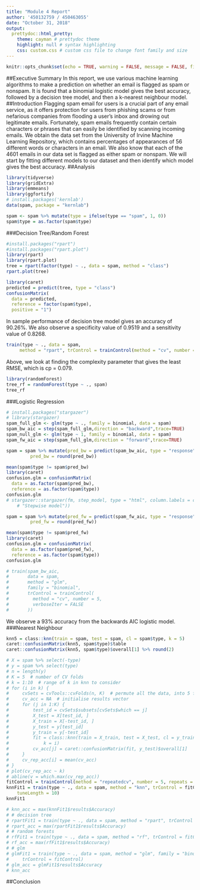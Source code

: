 ```yaml
---
title: "Module 4 Report"
author: '450132759 / 450463055'
date: "October 31, 2018"
output: 
  prettydoc::html_pretty:
    theme: cayman # prettydoc theme
    highlight: null # syntax highlighting
    css: custom.css # custom css file to change font family and size
---
```

<!-- <style> -->
<!-- @import url('https://fonts.googleapis.com/css?family=Roboto+Mono'); -->
<!-- @import url('https://fonts.googleapis.com/css?family=Lato'); -->
<!-- body{ -->
<!--   font-family: 'Lato' !important; -->
<!--   font-size: 12pt; -->
<!-- } -->

<!-- code{ -->
<!--   font-family: 'Roboto Mono' !important; -->
<!--   font-size: 12px; -->
<!-- } -->

<!-- pre{ -->
<!--   font-family: 'Roboto Mono' !important; -->
<!--   font-size: 12px -->
<!-- } -->

<!-- td{ -->
<!--   font-family: Lato !important; -->
<!--   font-size: 12pt; -->
<!-- } -->
<!-- </style> -->

```r
knitr::opts_chunk$set(echo = TRUE, warning = FALSE, message = FALSE, fig.align = "center")
```

##Executive Summary
In this report, we use various machine learning algorithms to make a prediction on whether an email is flagged as spam or nonspam. It is found that a binomial logistic model gives the best accuracy, followed by a decision tree model, and then a k-nearest neighbour model.
##Introduction
Flagging spam email for users is a crucial part of any email service, as it offers protection for users from phishing scams or from nefarious companies from flooding a user's inbox and drowing out legitimate emails. Fortunately, spam emails frequently contain certain characters or phrases that can easily be identified by scanning incoming emails. We obtain the data set from the University of Irvine Machine Learning Repository, which contains percentages of appearances of 56 different words or characters in an email. We also know that each of the 4601 emails in our data set is flagged as either spam or nonspam. We will start by fitting different models to our dataset and then identify which model gives the best accuracy.
##Analysis
```r
library(tidyverse)
library(gridExtra)
library(emmeans)
library(ggfortify)
# install.packages('kernlab')
data(spam, package = "kernlab")
```

```r
spam <- spam %>% mutate(type = ifelse(type == "spam", 1, 0))
spam$type = as.factor(spam$type)
```

###Decision Tree/Random Forest
```r
#install.packages("rpart")
#install.packages("rpart.plot")
library(rpart)
library(rpart.plot)
tree = rpart(factor(type) ~ ., data = spam, method = "class")
rpart.plot(tree)
```

```r
library(caret)
predicted = predict(tree, type = "class")
confusionMatrix(
  data = predicted,
  reference = factor(spam$type),
  positive = "1")
```
In sample performance of decision tree model gives an accuracy of 90.26%. We also observe a specificity value of 0.9519 and a sensitivity value of 0.8268.

```r
train(type ~ ., data = spam,
     method = "rpart", trControl = trainControl(method = "cv", number = 10))
```
Above, we look at finding the complexity parameter that gives the least RMSE, which is cp = 0.079.

```r
library(randomForest)
tree_rf = randomForest(type ~ ., spam)
tree_rf
```


###Logistic Regression
```r
# install.packages("stargazer")
# library(stargazer)
spam_full_glm <- glm(type ~ ., family = binomial, data = spam)
spam_bw_aic = step(spam_full_glm,direction = "backward",trace=TRUE)
spam_null_glm <- glm(type ~ 1, family = binomial, data = spam)
spam_fw_aic = step(spam_full_glm,direction = "forward",trace=TRUE)

spam = spam %>% mutate(pred_bw = predict(spam_bw_aic, type = "response"),
         pred_bw = round(pred_bw))

mean(spam$type != spam$pred_bw)
library(caret)
confusion.glm = confusionMatrix(
  data = as.factor(spam$pred_bw), 
  reference = as.factor(spam$type))
confusion.glm
# stargazer::stargazer(fm, step_model, type = "html", column.labels = c("Full model",
    # "Stepwise model"))

spam = spam %>% mutate(pred_fw = predict(spam_fw_aic, type = "response"),
         pred_fw = round(pred_fw))

mean(spam$type != spam$pred_fw)
library(caret)
confusion.glm = confusionMatrix(
  data = as.factor(spam$pred_fw), 
  reference = as.factor(spam$type))
confusion.glm

# train(spam_bw_aic,
#       data = spam, 
#       method = "glm",
#       family = "binomial",
#       trControl = trainControl(
#         method = "cv", number = 5,
#         verboseIter = FALSE
#       ))
```
We observe a 93% accuracy from the backwards AIC logistic model.
###Nearest Neighbour
```r
knn5 = class::knn(train = spam, test = spam, cl = spam$type, k = 5)
caret::confusionMatrix(knn5, spam$type)$table
caret::confusionMatrix(knn5, spam$type)$overall[1] %>% round(2)
```

```r
# X = spam %>% select(-type)
# y = spam %>% select(type)
# n = length(y)
# K = 5  # number of CV folds
# k = 1:10  # range of k in knn to consider
# for (i in k) {
#     cvSets = cvTools::cvFolds(n, K)  # permute all the data, into 5 folds
#     cv_acc = NA  # initialise results vector
#     for (j in 1:K) {
#         test_id = cvSets$subsets[cvSets$which == j]
#         X_test = X[test_id, ]
#         X_train = X[-test_id, ]
#         y_test = y[test_id]
#         y_train = y[-test_id]
#         fit = class::knn(train = X_train, test = X_test, cl = y_train, 
#             k = i)
#         cv_acc[j] = caret::confusionMatrix(fit, y_test)$overall[1]
#     }
#     cv_rep_acc[i] = mean(cv_acc)
# }
# plot(cv_rep_acc ~ k)
# abline(v = which.max(cv_rep_acc))
fitControl = trainControl(method = "repeatedcv", number = 5, repeats = 10)
knnFit1 = train(type ~ ., data = spam, method = "knn", trControl = fitControl, 
    tuneLength = 10)
knnFit1
```

```r
# knn_acc = max(knnFit1$results$Accuracy)
# # decision tree
# rpartFit1 = train(type ~ ., data = spam, method = "rpart", trControl = fitControl)
# rpart_acc = max(rpartFit1$results$Accuracy)
# # random forests
# rfFit1 = train(type ~ ., data = spam, method = "rf", trControl = fitControl)
# rf_acc = max(rfFit1$results$Accuracy)
# # glm
# glmFit1 = train(type ~ ., data = spam, method = "glm", family = "binomial", 
#     trControl = fitControl)
# glm_acc = glmFit1$results$Accuracy
# knn_acc
```



##Conclusion
